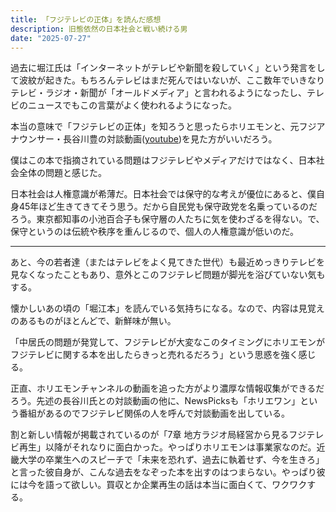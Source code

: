 ```yaml
---
title: 「フジテレビの正体」を読んだ感想
description: 旧態依然の日本社会と戦い続ける男
date: "2025-07-27"
---
```


過去に堀江氏は「インターネットがテレビや新聞を殺していく」という発言をして波紋が起きた。もちろんテレビはまだ死んではいないが、ここ数年でいきなりテレビ・ラジオ・新聞が「オールドメディア」と言われるようになったし、テレビのニュースでもこの言葉がよく使われるようになった。

本当の意味で「フジテレビの正体」を知ろうと思ったらホリエモンと、元フジアナウンサー・長谷川豊の対談動画([youtube](https://youtu.be/V7xXAJ7upeQ?si=-yjaiA9DeKi4I6NX))を見た方がいいだろう。

僕はこの本で指摘されている問題はフジテレビやメディアだけではなく、日本社会全体の問題と感じた。

日本社会は人権意識が希薄だ。日本社会では保守的な考えが優位にあると、僕自身45年ほど生きてきてそう思う。だから自民党も保守政党を名乗っているのだろう。東京都知事の小池百合子も保守層の人たちに気を使わざるを得ない。で、保守というのは伝統や秩序を重んじるので、個人の人権意識が低いのだ。

---

あと、今の若者達（またはテレビをよく見てきた世代）も最近めっきりテレビを見なくなったこともあり、意外とこのフジテレビ問題が脚光を浴びていない気もする。

懐かしいあの頃の「堀江本」を読んでいる気持ちになる。なので、内容は見覚えのあるものがほとんどで、新鮮味が無い。

「中居氏の問題が発覚して、フジテレビが大変なこのタイミングにホリエモンがフジテレビに関する本を出したらきっと売れるだろう」という思惑を強く感じる。

正直、ホリエモンチャンネルの動画を追った方がより濃厚な情報収集ができるだろう。先述の長谷川氏との対談動画の他に、NewsPicksも「ホリエワン」という番組があるのでフジテレビ関係の人を呼んで対談動画を出している。

割と新しい情報が掲載されているのが「7章 地方ラジオ局経営から見るフジテレビ再生」以降がそれなりに面白かった。やっぱりホリエモンは事業家なのだ。近畿大学の卒業生へのスピーチで「未来を恐れず、過去に執着せず、今を生きろ」と言った彼自身が、こんな過去をなぞった本を出すのはつまらない。やっぱり彼には今を語って欲しい。買収とか企業再生の話は本当に面白くて、ワクワクする。
